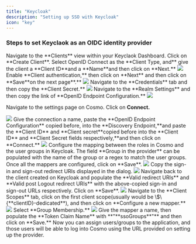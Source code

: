 ```yaml
---
title: "Keycloak"
description: "Setting up SSO with Keycloak"
icon: "key"
---
```


### Steps to set Keyclaok as an OIDC identity provider

<Steps>
  <Step>
    Navigate to the **Clients** view within your Keyclaok Dashboard.
  </Step>
  <Step>
    Click on **Create Client**.
  </Step>
  <Step>
  Select OpenID Connect as the **Client Type, and** give the client a  **Client ID**and a  **Name**and then click on **Next.**

  <Frame>
    <img src="/images/studio/sso/image-23.png" />
  </Frame>
  </Step>
  <Step>
  Enable **Client authentication,** then click on **Next** and then click on  **Save**on the next pag&#x65;**.**

  <Frame>
    <img src="/images/studio/sso/image-24.png" />
  </Frame>
  </Step>
  <Step>
  Navigate to the **Credentials** tab and then copy the **Client Secret.**

  <Frame>
    <img src="/images/studio/sso/image-25.png" />
  </Frame>
  </Step>
  <Step>
  Navigate to the **Realm Settings** and then copy the link of **OpenID Endpoint Configuration.**

  <Frame>
    <img src="/images/studio/sso/image-26.png" />
  </Frame>
  </Step>
  <Step>

  Navigate to the settings page on Cosmo.
  </Step>
  <Step>
  Click on **Connect.**

  <Frame>
    <img src="/images/studio/sso/connect_oidc.png" />
  </Frame>
  </Step>
  <Step>
  Give the connection a name, paste the **OpenID Endpoint Configuration** copied before, into the  **Discovery Endpoint,**&#x61;nd paste the **Client ID** and  **Client secret**copied before into the **Client ID** and  **Client Secret fields respectively,**&#x61;nd then click on **Connect.**

  <Frame>
    <img src="/images/studio/sso/image-28.png" />
  </Frame>
  </Step>
  <Step>
  Configure the mapping between the roles in Cosmo and the user groups in Keycloak. The field **Group in the provider** can be populated with the name of the group or a regex to match the user groups. Once all the mappers are configured, click on **Save**.

  <Frame>
    <img src="/images/studio/sso/image-29.png" />
  </Frame>
  </Step>
  <Step>
  Copy the sign-in and sign-out redirect URIs displayed in the dialog.

  <Frame>
    <img src="/images/studio/sso/image-30.png" />
  </Frame>
  </Step>
  <Step>
  Navigate back to the client created on Keycloak and populate the **Valid redirect URIs** and **Valid post Logout redirect URIs** with the above-copied sign-in and sign-out URLs respectively. Click on **Save**.

  <Frame>
    <img src="/images/studio/sso/image-31.png" />
  </Frame>
  </Step>

  <Step>
  Navigate to the **Client Scopes** tab, click on the first client scope(usually would be \$\{**clientID}-dedicated**), and then click on **Configure a new mapper.**

  <Frame>
    <img src="/images/studio/sso/image-32.png" />
  </Frame>
  </Step>
  <Step>
  Select **Group Membership.**

  <Frame>
    <img src="/images/studio/sso/image-33.png" />
  </Frame>
  </Step>
  <Step>
  Give the mapper a name, then populate the **Token Claim Name** with **"**&#x73;soGroup&#x73;**"** and then click on **Save.**
  </Step>
  <Step>
  Now you can assign users/groups to the application, and those users will be able to log into Cosmo using the URL provided on setting up the provider.
  </Step>
</Steps>
